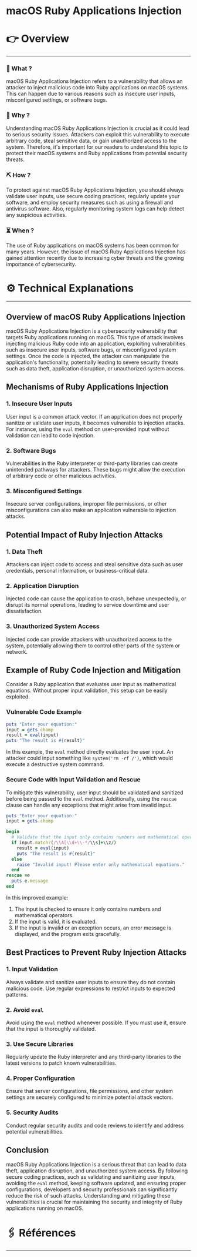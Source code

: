 # macOS Ruby Applications Injection


# 👉 Overview

---

### 👀 What ?

macOS Ruby Applications Injection refers to a vulnerability that allows an attacker to inject malicious code into Ruby applications on macOS systems. This can happen due to various reasons such as insecure user inputs, misconfigured settings, or software bugs.


### 🧐 Why ?

Understanding macOS Ruby Applications Injection is crucial as it could lead to serious security issues. Attackers can exploit this vulnerability to execute arbitrary code, steal sensitive data, or gain unauthorized access to the system. Therefore, it's important for our readers to understand this topic to protect their macOS systems and Ruby applications from potential security threats.


### ⛏️ How ?

To protect against macOS Ruby Applications Injection, you should always validate user inputs, use secure coding practices, regularly update your software, and employ security measures such as using a firewall and antivirus software. Also, regularly monitoring system logs can help detect any suspicious activities.


### ⏳ When ?

The use of Ruby applications on macOS systems has been common for many years. However, the issue of macOS Ruby Applications Injection has gained attention recently due to increasing cyber threats and the growing importance of cybersecurity.


# ⚙️ Technical Explanations

---

## Overview of macOS Ruby Applications Injection

macOS Ruby Applications Injection is a cybersecurity vulnerability that targets Ruby applications running on macOS. This type of attack involves injecting malicious Ruby code into an application, exploiting vulnerabilities such as insecure user inputs, software bugs, or misconfigured system settings. Once the code is injected, the attacker can manipulate the application's functionality, potentially leading to severe security threats such as data theft, application disruption, or unauthorized system access.

## Mechanisms of Ruby Applications Injection

### 1. Insecure User Inputs

User input is a common attack vector. If an application does not properly sanitize or validate user inputs, it becomes vulnerable to injection attacks. For instance, using the `eval` method on user-provided input without validation can lead to code injection.

### 2. Software Bugs

Vulnerabilities in the Ruby interpreter or third-party libraries can create unintended pathways for attackers. These bugs might allow the execution of arbitrary code or other malicious activities.

### 3. Misconfigured Settings

Insecure server configurations, improper file permissions, or other misconfigurations can also make an application vulnerable to injection attacks.

## Potential Impact of Ruby Injection Attacks

### 1. Data Theft

Attackers can inject code to access and steal sensitive data such as user credentials, personal information, or business-critical data.

### 2. Application Disruption

Injected code can cause the application to crash, behave unexpectedly, or disrupt its normal operations, leading to service downtime and user dissatisfaction.

### 3. Unauthorized System Access

Injected code can provide attackers with unauthorized access to the system, potentially allowing them to control other parts of the system or network.

## Example of Ruby Code Injection and Mitigation

Consider a Ruby application that evaluates user input as mathematical equations. Without proper input validation, this setup can be easily exploited.

### Vulnerable Code Example

```ruby
puts "Enter your equation:"
input = gets.chomp
result = eval(input)
puts "The result is #{result}"

```

In this example, the `eval` method directly evaluates the user input. An attacker could input something like `system('rm -rf /')`, which would execute a destructive system command.

### Secure Code with Input Validation and Rescue

To mitigate this vulnerability, user input should be validated and sanitized before being passed to the `eval` method. Additionally, using the `rescue` clause can handle any exceptions that might arise from invalid input.

```ruby
puts "Enter your equation:"
input = gets.chomp

begin
  # Validate that the input only contains numbers and mathematical operators
  if input.match?(/\\A[\\d+\\-*/\\s]+\\z/)
    result = eval(input)
    puts "The result is #{result}"
  else
    raise "Invalid input! Please enter only mathematical equations."
  end
rescue =e
  puts e.message
end

```

In this improved example:

1. The input is checked to ensure it only contains numbers and mathematical operators.
2. If the input is valid, it is evaluated.
3. If the input is invalid or an exception occurs, an error message is displayed, and the program exits gracefully.

## Best Practices to Prevent Ruby Injection Attacks

### 1. Input Validation

Always validate and sanitize user inputs to ensure they do not contain malicious code. Use regular expressions to restrict inputs to expected patterns.

### 2. Avoid `eval`

Avoid using the `eval` method whenever possible. If you must use it, ensure that the input is thoroughly validated.

### 3. Use Secure Libraries

Regularly update the Ruby interpreter and any third-party libraries to the latest versions to patch known vulnerabilities.

### 4. Proper Configuration

Ensure that server configurations, file permissions, and other system settings are securely configured to minimize potential attack vectors.

### 5. Security Audits

Conduct regular security audits and code reviews to identify and address potential vulnerabilities.

## Conclusion

macOS Ruby Applications Injection is a serious threat that can lead to data theft, application disruption, and unauthorized system access. By following secure coding practices, such as validating and sanitizing user inputs, avoiding the `eval` method, keeping software updated, and ensuring proper configurations, developers and security professionals can significantly reduce the risk of such attacks. Understanding and mitigating these vulnerabilities is crucial for maintaining the security and integrity of Ruby applications running on macOS.

# 🖇️ Références

---